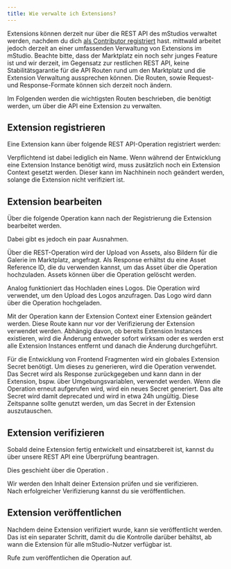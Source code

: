```yaml
---
title: Wie verwalte ich Extensions?
---
```



Extensions können derzeit nur über die REST API des mStudios verwaltet werden, nachdem du dich [als Contributor registriert](../become-contributor) hast.
mittwald arbeitet jedoch derzeit an einer umfassenden Verwaltung von Extensions im mStudio.
Beachte bitte, dass der Marktplatz ein noch sehr junges Feature ist und wir derzeit, im Gegensatz zur restlichen REST API,
keine Stabilitätsgarantie für die API Routen rund um den Marktplatz und die Extension Verwaltung aussprechen können.
Die Routen, sowie Request- und Response-Formate können sich derzeit noch ändern.

Im Folgenden werden die wichtigsten Routen beschrieben, die benötigt werden, um über die API eine Extension zu verwalten.

## Extension registrieren

Eine Extension kann über folgende REST API-Operation registriert werden:

<OperationLink operation="extension-register-extension" />

Verpflichtend ist dabei lediglich ein Name.
Wenn während der Entwicklung eine Extension Instance benötigt wird, muss zusätzlich noch ein Extension Context gesetzt werden.
Dieser kann im Nachhinein noch geändert werden, solange die Extension nicht verifiziert ist.

## Extension bearbeiten

Über die folgende Operation kann nach der Registrierung die Extension bearbeitet werden.

<OperationLink operation="extension-patch-extension" />

Dabei gibt es jedoch ein paar Ausnahmen.

Über die REST-Operation <OperationLink operation="extension-request-asset-upload" /> wird der Upload von Assets, also Bildern für die Galerie im Marktplatz, angefragt.
Als Response erhältst du eine Asset Reference ID, die du verwenden kannst, um das Asset über die Operation <OperationLink operation="file-create-file" /> hochzuladen.
Assets können über die Operation <OperationLink operation="extension-remove-asset" /> gelöscht werden.

Analog funktioniert das Hochladen eines Logos. Die Operation <OperationLink operation="extension-request-logo-upload" /> wird verwendet, um den Upload des Logos anzufragen.
Das Logo wird dann über die Operation <OperationLink operation="file-create-file" /> hochgeladen.

Mit der Operation <OperationLink operation="extension-change-context" /> kann der Extension Context einer Extension geändert werden.
Diese Route kann nur vor der Verifizierung der Extension verwendet werden.
Abhängig davon, ob bereits Extension Instances existieren, wird die Änderung entweder sofort wirksam oder es werden erst alle Extension Instances entfernt und danach die Änderung durchgeführt.

Für die Entwicklung von Frontend Fragmenten wird ein globales Extension Secret benötigt.
Um dieses zu generieren, wird die Operation <OperationLink operation="extension-generate-extension-secret" /> verwendet.
Das Secret wird als Response zurückgegeben und kann dann in der Extension, bspw. über Umgebungsvariablen, verwendet werden.
Wenn die Operation erneut aufgerufen wird, wird ein neues Secret generiert.
Das alte Secret wird damit deprecated und wird in etwa 24h ungültig.
Diese Zeitspanne sollte genutzt werden, um das Secret in der Extension auszutauschen.

## Extension verifizieren

Sobald deine Extension fertig entwickelt und einsatzbereit ist,
kannst du über unsere REST API eine Überprüfung beantragen.

Dies geschieht über die Operation <OperationLink operation="extension-request-extension-verification" />.

Wir werden den Inhalt deiner Extension prüfen und sie verifizieren.  
Nach erfolgreicher Verifizierung kannst du sie veröffentlichen.

## Extension veröffentlichen

Nachdem deine Extension verifiziert wurde, kann sie veröffentlicht werden.
Das ist ein separater Schritt, damit du die Kontrolle darüber behältst, ab wann die Extension für alle mStudio-Nutzer verfügbar ist.

Rufe zum veröffentlichen die Operation <OperationLink operation="extension-set-extension-published-state" /> auf.
